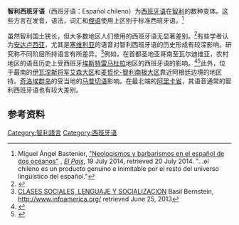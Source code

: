 {{Expand Spanish}}
{{Infobox language
|name          = 智利西班牙语
|nativename    = Español chileno
|pronunciation = {{IPA-es|espaˈɲol tʃiˈleno|}}
|states        = {{flag|Chile}}
|speakers    = {{sigfig|17.4|3}}百萬
|date        = 2015年
|ref         = <ref>[https://www.ethnologue.com/country/CL/languages {{Wayback|url=https://www.ethnologue.com/country/CL/languages |date=20171129104844 }} Ethnologue - Spanish in Chile[</ref>
|script        = [[拉丁字母|拉丁字母]]（[[西班牙語字母|西班牙語字母]]）
|familycolor   = 印歐語系
|fam1 = [[印欧语系|印欧语系]]
|fam2          = [[意大利語族|意大利語族]]
|fam3          = [[羅曼語族|羅曼語族]]
|fam4          = [[西羅曼語支|西羅曼語支]]
|fam5          = [[伊比利亞-羅曼語支|伊比利亞-羅曼語支]]
|fam6          = [[西伊比利亞語支|西伊比利亞語支]]
|fam7          = [[卡斯蒂利亞語|卡斯蒂利亞語]]
|fam8          = [[西班牙語|西班牙語]]
|isoexception=dialect
|glotto=none
|notice=IPA
}}
'''智利西班牙语'''（西班牙语：Español chileno）为[[西班牙语|西班牙语]]在[[智利|智利]]的数种变体。这些方言在发音，语法，词汇和[[俚语|俚语]]使用上区别于标准西班牙语。<ref>Miguel Ángel Bastenier, [http://internacional.elpais.com/internacional/2014/07/18/actualidad/1405706583_805924.html "Neologismos y barbarismos en el español de dos océanos"] {{Wayback|url=http://internacional.elpais.com/internacional/2014/07/18/actualidad/1405706583_805924.html |date=20160812160331 }}, ''[[El_País|El País]]'', 19 July 2014, retrieved 20 July 2014. "...el chileno es un producto genuino e inimitable por el resto del universo lingüístico del español."</ref>

虽然智利国土狭长，但大多数地区人们使用的西班牙语无显著差别。<ref name="Canfield 1981 31">{{Harvcoltxt|Canfield|1981|p=31}}</ref>有些学者认为[[安达卢西亚|安达卢西亚]]，尤其是[[塞维利亚|塞维利亚]]的语音对智利西班牙语的历史形成有较深影响。研究称不同阶层所持语言有所差异。<ref>[http://www.infoamerica.org/documentos_pdf/bernstein05.pdf CLASES SOCIALES, LENGUAJE Y SOCIALIZACION ] {{Wayback|url=http://www.infoamerica.org/documentos_pdf/bernstein05.pdf |date=20160327203619 }} Basil Bernstein, http://www.infoamerica.org/ {{Wayback|url=http://www.infoamerica.org/ |date=20161130202534 }} retrieved June 25, 2013</ref>例如，在首都圣地亚哥南至瓦尔迪维亚，农村地区的语音历史上受西班牙[[埃斯特雷马杜拉|埃斯特雷马杜拉]]地区的西班牙语的影响。<ref>{{cite web |url=http://vozdemitierra.wiki-site.com/index.php/CHILE |title=CHILE - Vozdemitierra |language=es |publisher=Vozdemitierra.wiki-site.com |date= |accessdate=2013-02-17 |archive-url=https://archive.is/20130209141516/http://vozdemitierra.wiki-site.com/index.php/CHILE |archive-date=2013-02-09 |dead-url=yes }}</ref><ref>{{cite web |url=http://www.paseovirtual.net/america/ |title=Extremadura en América - Diez mil extremeños - Biblioteca Virtual Extremeña |publisher=Paseovirtual.net |date= |accessdate=2013-02-17 |archive-date=2016-03-06 |archive-url=https://web.archive.org/web/20160306192844/http://paseovirtual.net/america |dead-url=yes }}</ref>此外，位于最南的[[伊瓦涅斯将军艾森大区|伊瓦涅斯将军艾森大区]]和[[麦哲伦-智利南极大区|麦哲伦-智利南极大区]]靠近阿根廷边境的地区持{{es-link|库约西班牙语|Español cuyano|库约西班牙语}}。[[奇洛埃群岛|奇洛埃群岛]]的{{es-link|奇洛埃西班牙语|Español chilote|奇洛埃西班牙语}}受当地的[[马普切语|马普切语]]影响。在最北端的[[阿里卡省|阿里卡省]]，其语音通常的智利西班牙语也有较大差别。

==参考资料==
{{Reflist}}
[[Category:智利語言|Category:智利語言]]
[[Category:西班牙语|Category:西班牙语]]